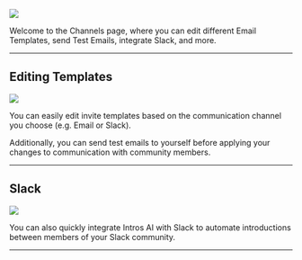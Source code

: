 ![](/images/channels-1.png)

Welcome to the Channels page, where you can edit different Email Templates, send Test Emails, integrate Slack, and more. 

---

## **Editing Templates**

![](/images/channels-2.png)

You can easily edit invite templates based on the communication channel you choose (e.g. Email or Slack).

Additionally, you can send test emails to yourself before applying your changes to communication with community members. 

---

## **Slack**

![](/images/channels-3.png)

You can also quickly integrate Intros AI with Slack to automate introductions between members of your Slack community.

---
